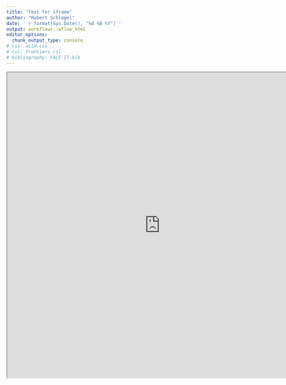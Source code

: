 ```yaml
---
title: "Test for iframe"
author: "Robert Schlegel"
date: '`r format(Sys.Date(), "%d %B %Y")`'
output: workflowr::wflow_html
editor_options:
  chunk_output_type: console
# css: acid.css
# csl: frontiers.csl
# bibliography: FACE-IT.bib
---
```


<iframe src="http://193.50.85.104:4949/dataAccess/" height="800" width="800" title="Iframe Example"></iframe>
 
<!-- <iframe src="https://www.youtube.com/" height="800" width="800" title="Iframe Example"></iframe> -->